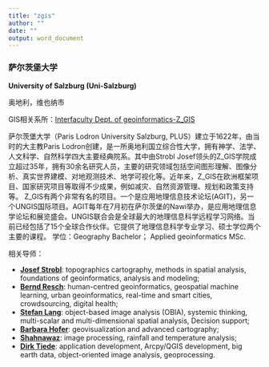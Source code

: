 ```yaml
---
title: "zgis"
author: ""
date: ""
output: word_document
---
```


### 萨尔茨堡大学

**University of Salzburg (Uni-Salzburg)**

奥地利，维也纳市

GIS相关系所：[Interfaculty Dept. of geoinformatics-Z_GIS](https://zgis.at/)

萨尔茨堡大学（Paris Lodron University Salzburg, PLUS）建立于1622年，由当时的大主教Paris Lodron创建，是一所奥地利国立综合性大学，拥有神学、法学、人文科学、自然科学四大主要经典院系。其中由Strobl Josef领头的Z_GIS学院成立超过35年，拥有30余名研究人员，主要的研究领域包括空间图形理解、图像分析、真实世界建模、对地观测技术、地学可视化等。近年来，Z_GIS在欧洲框架项目、国家研究项目等取得不少成果，例如减灾、自然资源管理、规划和政策支持等。 Z_GIS有两个非常有名的项目。一个是应用地理信息技术论坛(AGIT)，另一个UNGIS国际项目。AGIT每年在7月初在萨尔茨堡的Nawi举办，是应用地理信息学论坛和展览盛会。UNGIS联合会是全球最大的地理信息科学远程学习网络。当前已经包括了15个全球合作伙伴。它提供了地理信息科学专业学习、硕士学位两个主要的课程。 学位：Geography Bachelor； Applied geoinformatics MSc.

相关导师：

- **[Josef Strobl](http://jstrobl.zgis.net/)**: topographics cartography, methods in spatial analysis, foundations of geoinformatics, analysis and modeling;
- **[Bernd Resch](http://www.uni-salzburg/at/zgis/resch)**: human-centred geoinformatics, geospatial machine learning, urban geoinformatics, real-time and smart cities, crowdsourcing, digital health;
- **[Stefan Lang](http://www.uni-salzburg.at/zgis/lang)**: object-based image analysis (OBIA), systemic thinking, multi-scalar and multi-dimensional spatial analysis, Decision support;
- **[Barbara Hofer](https://www.uni-salzburg.at/index.php?id=56881&L=1)**: geovisualization and advanced cartography;
- **[Shahnawaz](https://www.uni-salzburg.at/index.php?id=32500&L=1)**: image processing, rainfall and temperature analysis;
- **[Dirk Tiede](http://www.uni-salzburg/at/zgis/tiede)**: application development, Arcpy/QGIS development, big earth data, object-oriented image analysis, geoprocessing.